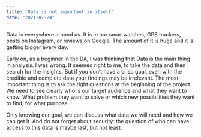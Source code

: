 ```yaml
---
title: "Data is not important in itself"
date: "2021-07-24"
---
```



Data is everywhere around us. It is in our smartwatches, GPS trackers, posts on Instagram, or reviews on Google. The amount of it is huge and it is getting bigger every day.

Early on, as a beginner in the DA, I was thinking that Data is the main thing in analysis. I was wrong. It seemed right to me, to take the data and then search for the insights. But if you don’t have a crisp goal, even with the credible and complete data your findings may be irrelevant.
The most important thing is to ask the right questions at the beginning of the project. We need to see clearly who is our target audience and what they want to know. What problem they want to solve or which new possibilities they want to find, for what purpose.

Only knowing our goal, we can discuss what data we will need and how we can get it. And do not forget about security: the question of who can have access to this data is maybe last, but not least.
